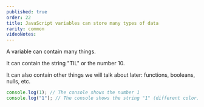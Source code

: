 ```yaml
---
published: true
order: 22
title: JavaScript variables can store many types of data
rarity: common
videoNotes:
---
```


A variable can contain many things.

It can contain the string "TIL" or the number 10.

It can also contain other things we will talk about later: functions, booleans, nulls, etc.

```js
console.log(1); // The console shows the number 1
console.log("1"); // The console shows the string "1" (different color)
```

